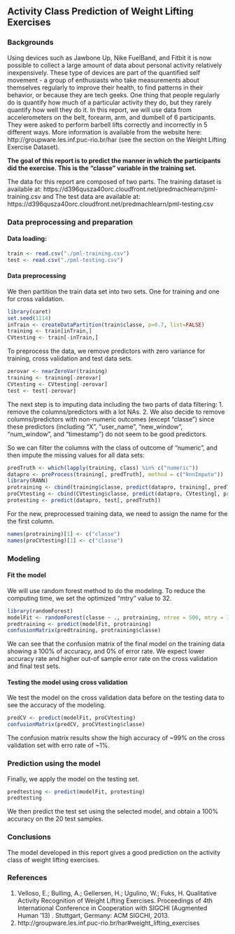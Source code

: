 ## Activity Class Prediction of Weight Lifting Exercises

### Backgrounds
Using devices such as Jawbone Up, Nike FuelBand, and Fitbit it is now possible to collect a large amount of data about personal activity relatively inexpensively. These type of devices are part of the quantified self movement - a group of enthusiasts who take measurements about themselves regularly to improve their health, to find patterns in their behavior, or because they are tech geeks. One thing that people regularly do is quantify how much of a particular activity they do, but they rarely quantify how well they do it. In this report, we will use data from accelerometers on the belt, forearm, arm, and dumbell of 6 participants. They were asked to perform barbell lifts correctly and incorrectly in 5 different ways. More information is available from the website here: http://groupware.les.inf.puc-rio.br/har (see the section on the Weight Lifting Exercise Dataset). 

**The goal of this report is to predict the manner in which the participants did the exercise. This is the "classe" variable in the training set.**

The data for this report are composed of two parts. The training dataset is available at: 
https://d396qusza40orc.cloudfront.net/predmachlearn/pml-training.csv
and The test data are available at: 
https://d396qusza40orc.cloudfront.net/predmachlearn/pml-testing.csv

### Data preprocessing and preparation

#### Data loading:
```r
train <- read.csv("./pml-training.csv")
test <- read.csv("./pml-testing.csv")
```

#### Data preprocessing
We then partition the train data set into two sets. One for training and one for cross validation.
```r
library(caret)
set.seed(1114)
inTrain <- createDataPartition(train$classe, p=0.7, list=FALSE)
training <- train[inTrain,]
CVtesting <- train[-inTrain,]
```

To preprocess the data, we remove predictors with zero variance for training, cross validation and test data sets.
```r
zerovar <- nearZeroVar(training)
training <- training[-zerovar]
CVtesting <- CVtesting[-zerovar]
test <- test[-zerovar]
```

The next step is to imputing data including the two parts of data filtering:
1. remove the columns/predictors with a lot NAs. 
2. We also decide to remove columns/predictors with non-numeric outcomes (except "classe") since these predictors (including "X", "user_name", "new_window", "num_window", and "timestamp") do not seem to be good predictors. 

So we can filter the columns with the class of outcome of "numeric", and then impute the missing values for all data sets:
```r
predTruth <- which(lapply(training, class) %in% c("numeric"))
datapro <- preProcess(training[, predTruth], method = c("knnImpute"))
library(RANN)
protraining <- cbind(training$classe, predict(datapro, training[, predTruth]))
proCVtesting <- cbind(CVtesting$classe, predict(datapro, CVtesting[, predTruth]))
protesting <- predict(datapro, test[, predTruth])
```

For the new, preprocessed training data, we need to assign the name for the the first column.
```r
names(protraining)[1] <- c("classe")
names(proCVtesting)[1] <- c("classe")
```

### Modeling
#### Fit the model
We will use random forest method to do the modeling. To reduce the computing time, we set the optimized "mtry" value to 32.
```r
library(randomForest)
modelFit <- randomForest(classe ~ ., protraining, ntree = 500, mtry = 32)
predtraining <- predict(modelFit, protraining)
confusionMatrix(predtraining, protraining$classe)
```
We can see that the confusion matrix of the final model on the training data showing a 100% of accuracy, and 0% of error rate. We expect lower accuracy rate and higher out-of sample error rate on the cross validation and final test sets.

#### Testing the model using cross validation
We test the model on the cross validation data before on the testing data to see the accuracy of the modeling.
```r
predCV <- predict(modelFit, proCVtesting)
confusionMatrix(predCV, proCVtesting$classe)
```
The confusion matrix results show the high accuracy of ~99% on the cross validation set with erro rate of ~1%. 

### Prediction using the model
Finally, we apply the model on the testing set.
```r
predtesting <- predict(modelFit, protesting)
predtesting
```

We then predict the test set using the selected model, and obtain a 100% accuracy on the 20 test samples.

### Conclusions
The model developed in this report gives a good prediction on the activity class of weight lifting exercises.

### References
1. Velloso, E.; Bulling, A.; Gellersen, H.; Ugulino, W.; Fuks, H. Qualitative Activity Recognition of Weight Lifting Exercises. Proceedings of 4th International Conference in Cooperation with SIGCHI (Augmented Human '13) . Stuttgart, Germany: ACM SIGCHI, 2013.
2. http://groupware.les.inf.puc-rio.br/har#weight_lifting_exercises

